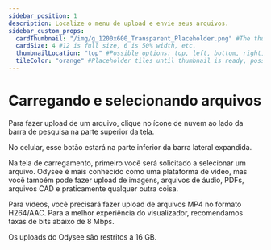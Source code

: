 ---
sidebar_position: 1
description: Localize o menu de upload e envie seus arquivos.
sidebar_custom_props:
  cardThumbnail: "/img/g_1200x600_Transparent_Placeholder.png" #The thumbnail on the category card.
  cardSize: 4 #12 is full size, 6 is 50% width, etc.
  thumbnailLocation: "top" #Possible options: top, left, bottom, right, none
  tileColor: "orange" #Placeholder tiles until thumbnail is ready, possible options: blue, cream, darkpurple, lightpurple, mauve, orange, pink, none
---

# Carregando e selecionando arquivos

Para fazer upload de um arquivo, clique no ícone de nuvem ao lado da barra de pesquisa na parte superior da tela.

No celular, esse botão estará na parte inferior da barra lateral expandida.

Na tela de carregamento, primeiro você será solicitado a selecionar um arquivo. Odysee é mais conhecido como uma plataforma de vídeo, mas você também pode fazer upload de imagens, arquivos de áudio, PDFs, arquivos CAD e praticamente qualquer outra coisa.

Para vídeos, você precisará fazer upload de arquivos MP4 no formato H264/AAC. Para a melhor experiência do visualizador, recomendamos taxas de bits abaixo de 8 Mbps.

Os uploads do Odysee são restritos a 16 GB.